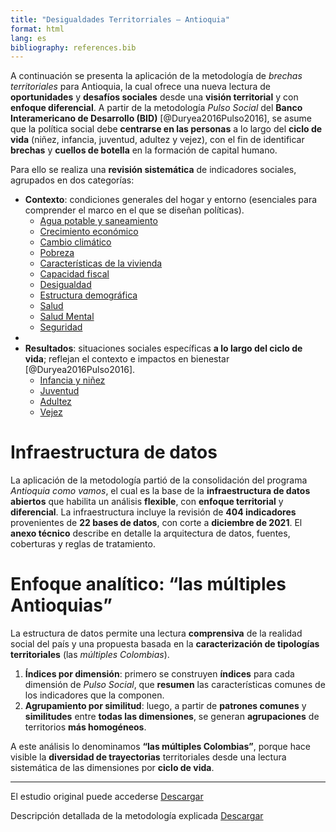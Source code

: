 ```yaml
---
title: "Desigualdades Territorriales – Antioquia"
format: html
lang: es
bibliography: references.bib
---
```


A continuación se presenta la aplicación de la metodología de *brechas territoriales* para Antioquia, la cual ofrece una nueva lectura de **oportunidades** y **desafíos sociales** desde una **visión territorial** y con **enfoque diferencial**. A partir de la metodología *Pulso Social* del **Banco Interamericano de Desarrollo (BID)** [@Duryea2016Pulso2016], se asume que la política social debe **centrarse en las personas** a lo largo del **ciclo de vida** (niñez, infancia, juventud, adultez y vejez), con el fin de identificar **brechas** y **cuellos de botella** en la formación de capital humano.

Para ello se realiza una **revisión sistemática** de indicadores sociales, agrupados en dos categorías:

- **Contexto**: condiciones generales del hogar y entorno (esenciales para comprender el marco en el que se diseñan políticas).  
  - [Agua potable y saneamiento](03_Outputs/resultados_idx1_servicio.qmd)
  - [Crecimiento económico ](03_Outputs/resultados_idx6_crecimiento.qmd )
  - [Cambio climático ](03_Outputs/resultados_idx3_climatico.qmd )
  - [Pobreza ](03_Outputs/resultados_idx11_pobreza.qmd)
  - [Características de la vivienda ](03_Outputs/resultados_idx5_viviendas.qmd )
  - [Capacidad fiscal](03_Outputs/resultados_idx4_Capacidad.qmd)
  - [Desigualdad ](03_Outputs/resultados_idx7_gini.qmd)
  - [Estructura demográfica ](03_Outputs/resultados_idx8_demografica.qmd)
  - [Salud ](03_Outputs/resultados_idx12_salud.qmd)
  - [Salud Mental ](03_Outputs/resultados_idx13_saludmental.qmd)
  - [Seguridad ](03_Outputs/resultados_idx14_seguridad.qmd )
- 
- **Resultados**: situaciones sociales específicas **a lo largo del ciclo de vida**; reflejan el contexto e impactos en bienestar [@Duryea2016Pulso2016].
  - [Infancia y niñez](03_Outputs/resultados_idx9_infnin.qmd)
  - [Juventud ](03_Outputs/resultados_idx10_juventud.qmd)
  - [Adultez ](03_Outputs/resultados_idx2_Adultez.qmd)
  - [Vejez ](03_Outputs/resultados_idx15_vejez.qmd) 



# Infraestructura de datos 

La aplicación de la metodología partió de la consolidación del programa *Antioquia como vamos*, el cual es la base de la **infraestructura de datos abiertos** que habilita un análisis **flexible**, con **enfoque territorial** y **diferencial**. La infraestructura incluye la revisión de **404 indicadores** provenientes de **22 bases de datos**, con corte a **diciembre de 2021**. El **anexo técnico** describe en detalle la arquitectura de datos, fuentes, coberturas y reglas de tratamiento.

# Enfoque analítico: “las múltiples Antioquias”

La estructura de datos permite una lectura **comprensiva** de la realidad social del país y una propuesta basada en la **caracterización de tipologías territoriales** (las *múltiples Colombias*).

1. **Índices por dimensión**: primero se construyen **índices** para cada dimensión de *Pulso Social*, que **resumen** las características comunes de los indicadores que la componen.  
2. **Agrupamiento por similitud**: luego, a partir de **patrones comunes** y **similitudes** entre **todas las dimensiones**, se generan **agrupaciones** de territorios **más homogéneos**.

A este análisis lo denominamos **“las múltiples Colombias”**, porque hace visible la **diversidad de trayectorias** territoriales desde una lectura sistemática de las dimensiones por **ciclo de vida**.


---

El estudio original puede accederse [Descargar](/pdf/Desigualdades-territoriales-en-Colombia-realidades.pdf)

Descripción detallada de la metodología explicada [Descargar](/pdf/Anexo_Metodologico_PulsoSocial.pdf)
